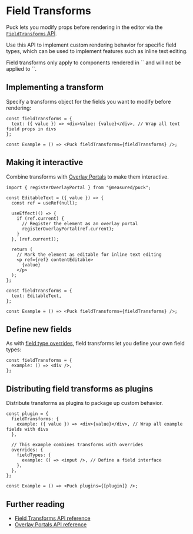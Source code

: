 
# Field Transforms

Puck lets you modify props before rendering in the editor via the [`FieldTransforms` API](/docs/api-reference/field-transforms).

Use this API to implement custom rendering behavior for specific field types, which can be used to implement features such as inline text editing.

<Callout type="info">
  Field transforms only apply to components rendered in `<Puck>` and will not be applied to `<Render>`.
</Callout>

## Implementing a transform

Specify a transforms object for the fields you want to modify before rendering:

```tsx
const fieldTransforms = {
  text: ({ value }) => <div>Value: {value}</div>, // Wrap all text field props in divs
};

const Example = () => <Puck fieldTransforms={fieldTransforms} />;
```

## Making it interactive

Combine transforms with [Overlay Portals](/docs/integrating-puck/overlay-portals) to make them interactive.

```tsx
import { registerOverlayPortal } from "@measured/puck";

const EditableText = ({ value }) => {
  const ref = useRef(null);

  useEffect(() => {
    if (ref.current) {
      // Register the element as an overlay portal
      registerOverlayPortal(ref.current);
    }
  }, [ref.current]);

  return (
    // Mark the element as editable for inline text editing
    <p ref={ref} contentEditable>
      {value}
    </p>
  );
};

const fieldTransforms = {
  text: EditableText,
};

const Example = () => <Puck fieldTransforms={fieldTransforms} />;
```

## Define new fields

As with [field type overrides](docs/extending-puck/ui-overrides#custom-field-type), field transforms let you define your own field types:

```tsx
const fieldTransforms = {
  example: () => <div />,
};
```

## Distributing field transforms as plugins

Distribute transforms as plugins to package up custom behavior.

```tsx
const plugin = {
  fieldTransforms: {
    example: ({ value }) => <div>{value}</div>, // Wrap all example fields with divs
  },

  // This example combines transforms with overrides
  overrides: {
    fieldTypes: {
      example: () => <input />, // Define a field interface
    },
  },
};

const Example = () => <Puck plugins={[plugin]} />;
```

## Further reading

- [Field Transforms API reference](/docs/api-reference/field-transforms)
- [Overlay Portals API reference](/docs/integrating-puck/overlay-portals)
